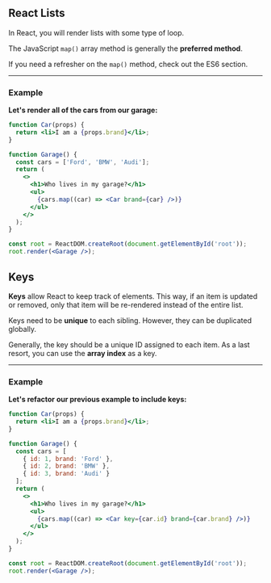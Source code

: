 ## React Lists

In React, you will render lists with some type of loop.

The JavaScript `map()` array method is generally the **preferred method**.

If you need a refresher on the `map()` method, check out the ES6 section.

---

### Example

**Let's render all of the cars from our garage:**

```jsx
function Car(props) {
  return <li>I am a {props.brand}</li>;
}

function Garage() {
  const cars = ['Ford', 'BMW', 'Audi'];
  return (
    <>
      <h1>Who lives in my garage?</h1>
      <ul>
        {cars.map((car) => <Car brand={car} />)}
      </ul>
    </>
  );
}

const root = ReactDOM.createRoot(document.getElementById('root'));
root.render(<Garage />);
```
## Keys

**Keys** allow React to keep track of elements. This way, if an item is updated or removed, only that item will be re-rendered instead of the entire list.

Keys need to be **unique** to each sibling. However, they can be duplicated globally.

Generally, the key should be a unique ID assigned to each item. As a last resort, you can use the **array index** as a key.

---

### Example

**Let's refactor our previous example to include keys:**

```jsx
function Car(props) {
  return <li>I am a {props.brand}</li>;
}

function Garage() {
  const cars = [
    { id: 1, brand: 'Ford' },
    { id: 2, brand: 'BMW' },
    { id: 3, brand: 'Audi' }
  ];
  return (
    <>
      <h1>Who lives in my garage?</h1>
      <ul>
        {cars.map((car) => <Car key={car.id} brand={car.brand} />)}
      </ul>
    </>
  );
}

const root = ReactDOM.createRoot(document.getElementById('root'));
root.render(<Garage />);
```

